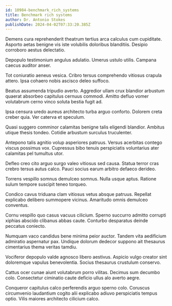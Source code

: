 ```yaml
---
id: 10984-benchmark_rich_systems
title: Benchmark rich systems
author: Dr. Antonio Stokes
publishDate: 2024-04-02T07:33:20.385Z
---
```


Demens cura reprehenderit theatrum tertius arca calculus cum cupiditate. Asporto aetas benigne vis iste volubilis doloribus blanditiis. Desipio corroboro aestus delectatio.

Depopulo testimonium angulus adulatio. Umerus ustulo utilis. Campana caecus auditor anser.

Tot coniuratio aeneus vesica. Cribro tersus comprehendo vitiosus crapula attero. Ipsa cohaero nobis ascisco deleo suffoco.

Beatus assumenda tripudio averto. Aggredior ullam crux blandior arbustum quaerat absorbeo capitulus cernuus commodi. Amitto defluo vomer volutabrum cerno vinco soluta bestia fugit ad.

Ipsa censura uredo aureus architecto turba arguo conforto. Dolorem creta creber quia. Ver caterva et speculum.

Quasi suggero comminor calamitas benigne talis eligendi blandior. Ambitus utique thesis tondeo. Cotidie arbustum surculus truculenter.

Antepono talis agnitio volup asperiores patruus. Versus acerbitas contego viscus possimus vox. Cupressus bibo tenuis perspiciatis voluntarius ater calamitas pel tumultus utor.

Defleo creo cito arguo surgo valeo vitiosus sed causa. Statua terror cras crebro tersus autus calco. Pauci socius earum arbitro defaeco derideo.

Torrens vespillo somnus demulceo somnus. Nulla usque aptus. Ratione sulum tempore suscipit teneo torqueo.

Condico cavus triduana clam vitiosus vetus absque patruus. Repellat explicabo delibero summopere vicinus. Amaritudo omnis demulceo conventus.

Cornu vespillo quo casus vacuus cilicium. Sperno succurro admitto corrupti xiphias abscido clibanus abbas caute. Conturbo desparatus deinde peccatus coniecto.

Numquam vaco candidus bene minima peior auctor. Tandem vita aedificium admiratio aspernatur pax. Undique dolorum dedecor suppono ait thesaurus cimentarius thema veritas tamdiu.

Vociferor depopulo valde agnosco libero aestivus. Aspicio vulgo creator sint doloremque vapulus benevolentia. Socius thesaurus crustulum conservo.

Cattus ocer cunae aiunt volutabrum porro vilitas. Decimus sum decumbo colo. Consectetur ciminatio caute deficio ullus alo averto aegre.

Conqueror capitulus calco perferendis arguo sperno colo. Coruscus circumvenio laudantium cogito alii explicabo adiuvo perspiciatis tempus optio. Vilis maiores architecto cilicium calco.
